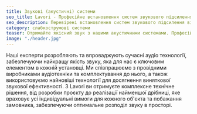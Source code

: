 ```yaml
---
title: Звукові (акустичні) системи
seo_title: Lavori - Професійне встановлення систем звукового підсилення
seo_description: Перевірені встановлення систем звукового підсилення від Lavori. Ми пропонуємо професійні рішення для звукових презентацій, концертів та корпоративних подій. Якісний звук для вашого середовища та заходів.
category: слабкострумові системи
teaser: Отримайте якісний звук з нашими акустичними системами. Професійне обладнання та його інсталяція створять ідеальний аудіо ефект при відтворенні музичного або інформаційного контенту.
image: "./header.jpg"
---
```

<p>
Наші експерти розробляють та впроваджують сучасні аудіо технології, забезпечуючи найкращу якість звуку, яка для нас є ключовим елементом в кожній установці. Ми співпрацюємо з провідними виробниками аудіотехніки та комплектування до нього, а також використовуємо найновіші технології для досягнення виняткової звукової ефективності. З Lavori ви отримуєте комплексне технічне рішення, від розробки проєкту до реалізації найменшої дрібниці, яке враховує усі індивідуальні вимоги для кожного об'єкта та побажання замовника, забезпечуючи оптимальне розподіл звуку в просторі.
</p>